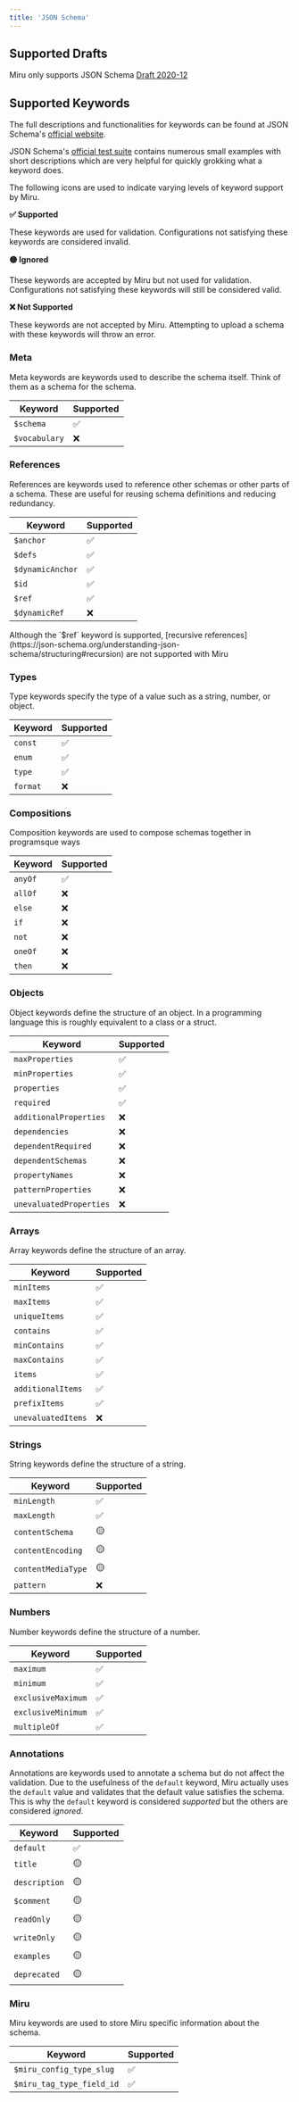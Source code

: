 ```yaml
---
title: 'JSON Schema'
---
```



<SchemaLanguages />

## Supported Drafts

Miru only supports JSON Schema [Draft 2020-12](https://json-schema.org/draft/2020-12)

## Supported Keywords
The full descriptions and functionalities for keywords can be found at JSON Schema's [official website](https://json-schema.org/understanding-json-schema/keywords). 

JSON Schema's [official test suite](https://github.com/json-schema-org/JSON-Schema-Test-Suite/tree/main/tests/draft2020-12) contains numerous small examples with short descriptions which are very helpful for quickly grokking what a keyword does.

The following icons are used to indicate varying levels of keyword support by Miru.

**✅ Supported**

These keywords are used for validation. Configurations not satisfying these keywords are considered invalid.

**🟡 Ignored**

These keywords are accepted by Miru but not used for validation. Configurations not satisfying these keywords will still be considered valid.

**❌ Not Supported**

These keywords are not accepted by Miru. Attempting to upload a schema with these keywords will throw an error.


### Meta

Meta keywords are keywords used to describe the schema itself. Think of them as a schema for the schema.

| Keyword | Supported |
|---------|-----------|
| `$schema` | ✅ |
| `$vocabulary` | ❌ |

### References

References are keywords used to reference other schemas or other parts of a schema. These are useful for reusing schema definitions and reducing redundancy.

| Keyword | Supported |
|---------|-----------|
| `$anchor` | ✅ |
| `$defs` | ✅ |
| `$dynamicAnchor` | ✅ |
| `$id` | ✅ |
| `$ref` | ✅ |
| `$dynamicRef` | ❌ |

<Warning>
    Although the `$ref` keyword is supported, [recursive references](https://json-schema.org/understanding-json-schema/structuring#recursion) are not supported with Miru
</Warning>

### Types

Type keywords specify the type of a value such as a string, number, or object.

| Keyword | Supported |
|---------|-----------|
| `const` | ✅ |
| `enum` | ✅ |
| `type` | ✅ |
| `format` | ❌ |

### Compositions

Composition keywords are used to compose schemas together in programsque ways

| Keyword | Supported |
|---------|-----------|
| `anyOf` | ✅ |
| `allOf` | ❌ |
| `else` | ❌ |
| `if` | ❌ |
| `not` | ❌ |
| `oneOf` | ❌ |
| `then` | ❌ |

### Objects

Object keywords define the structure of an object. In a programming language this is roughly equivalent to a class or a struct.

| Keyword | Supported |
|---------|-----------|
| `maxProperties` | ✅ |
| `minProperties` | ✅ |
| `properties` | ✅ |
| `required` | ✅ |
| `additionalProperties` | ❌ |
| `dependencies` | ❌ |
| `dependentRequired` | ❌ |
| `dependentSchemas` | ❌ |
| `propertyNames` | ❌ |
| `patternProperties` | ❌ |
| `unevaluatedProperties` | ❌ |

### Arrays

Array keywords define the structure of an array.

| Keyword | Supported |
|---------|-----------|
| `minItems` | ✅ |
| `maxItems` | ✅ |
| `uniqueItems` | ✅ |
| `contains` | ✅ |
| `minContains` | ✅ |
| `maxContains` | ✅ |
| `items` | ✅ |
| `additionalItems` | ✅ |
| `prefixItems` | ✅ |
| `unevaluatedItems` | ❌ |

### Strings

String keywords define the structure of a string.

| Keyword | Supported |
|---------|-----------|
| `minLength` | ✅ |
| `maxLength` | ✅ |
| `contentSchema` | 🟡 |
| `contentEncoding` | 🟡 |
| `contentMediaType` | 🟡 |
| `pattern` | ❌ |

### Numbers

Number keywords define the structure of a number.

| Keyword | Supported |
|---------|-----------|
| `maximum` | ✅ |
| `minimum` | ✅ |
| `exclusiveMaximum` | ✅ |
| `exclusiveMinimum` | ✅ |
| `multipleOf` | ✅ |

### Annotations

Annotations are keywords used to annotate a schema but do not affect the validation. Due to the usefulness of the `default` keyword, Miru actually uses the `default` value and validates that the default value satisfies the schema. This is why the `default` keyword is considered *supported* but the others are considered *ignored*.

| Keyword | Supported |
|---------|-----------|
| `default` | ✅ |
| `title` | 🟡 |
| `description` | 🟡 |
| `$comment` | 🟡 |
| `readOnly` | 🟡 |
| `writeOnly` | 🟡 |
| `examples` | 🟡 |
| `deprecated` | 🟡 |

### Miru 

Miru keywords are used to store Miru specific information about the schema.

| Keyword | Supported |
|---------|-----------|
| `$miru_config_type_slug` | ✅ |
| `$miru_tag_type_field_id` | ✅ |